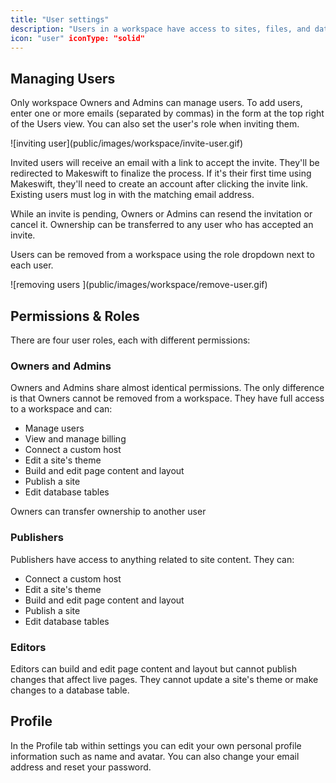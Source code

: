 ```yaml
---
title: "User settings"
description: "Users in a workspace have access to sites, files, and databases. Each user is assigned a role that determines their permissions within the workspace. User management is handled in your settings."
icon: "user" iconType: "solid"
---
```


## Managing Users

Only workspace Owners and Admins can manage users. To add users, enter one or more emails (separated by commas) in the form at the top right of the Users view. You can also set the user's role when inviting them.

<Frame>![inviting user](public/images/workspace/invite-user.gif)</Frame>

Invited users will receive an email with a link to accept the invite. They'll be redirected to Makeswift to finalize the process. If it's their first time using Makeswift, they'll need to create an account after clicking the invite link. Existing users must log in with the matching email address.

While an invite is pending, Owners or Admins can resend the invitation or cancel it. Ownership can be transferred to any user who has accepted an invite.

Users can be removed from a workspace using the role dropdown next to each user.

<Frame>![removing users ](public/images/workspace/remove-user.gif)</Frame>

## Permissions & Roles

There are four user roles, each with different permissions:

### Owners and Admins

Owners and Admins share almost identical permissions. The only difference is that Owners cannot be removed from a workspace. They have full access to a workspace and can:

- Manage users
- View and manage billing
- Connect a custom host
- Edit a site's theme
- Build and edit page content and layout
- Publish a site
- Edit database tables

<Note>Owners can transfer ownership to another user</Note>

### Publishers

Publishers have access to anything related to site content. They can:

- Connect a custom host
- Edit a site's theme
- Build and edit page content and layout
- Publish a site
- Edit database tables

### Editors

Editors can build and edit page content and layout but cannot publish changes that affect live pages. They cannot update a site's theme or make changes to a database table.

## Profile

In the Profile tab within settings you can edit your own personal profile information such as name and avatar. You can also change your email address and reset your password.
